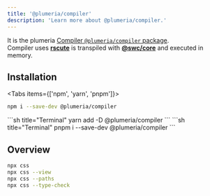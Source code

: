 ```yaml
---
title: '@plumeria/compiler'
description: 'Learn more about @plumeria/compiler.'
---
```


It is the plumeria [Compiler `@plumeria/compiler` package](https://www.npmjs.com/package/@plumeria/compiler).  
Compiler uses [**rscute**](https://www.npmjs.com/package/rscute) is transpiled with [**@swc/core**](https://swc.rs/docs/usage/core) and executed in memory.
## Installation

<Tabs items={['npm',  'yarn', 'pnpm']}>
<Tab>
```sh title="Terminal"
npm i --save-dev @plumeria/compiler
```
</Tab>
<Tab>
```sh title="Terminal"
yarn add -D @plumeria/compiler
```
</Tab>
<Tab>
```sh title="Terminal"
pnpm i --save-dev @plumeria/compiler
```
</Tab>
</Tabs>

## Overview
```sh
npx css
npx css --view
npx css --paths
npx css --type-check
```

<Cards>
  <Card title="See more about css" href="/docs/reference/css" />
  <Card title="See more about Installation" href="/docs/getting-started/installation" />
</Cards>